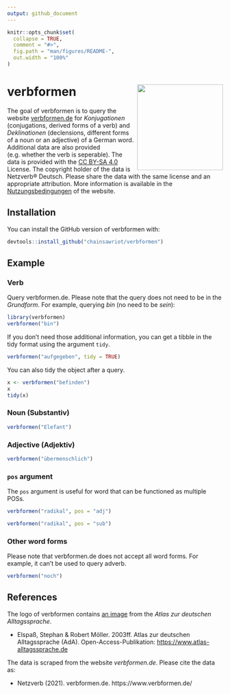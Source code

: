 ```yaml
---
output: github_document
---
```


<!-- README.md is generated from README.Rmd. Please edit that file -->

```r
knitr::opts_chunk$set(
  collapse = TRUE,
  comment = "#>",
  fig.path = "man/figures/README-",
  out.width = "100%"
)
```

# verbformen <img src="man/figures/verbformen_logo.png" align="right" height="200" />

<!-- badges: start -->
<!-- badges: end -->

The goal of verbformen is to query the website [verbformen.de](https://www.verbformen.de/) for *Konjugationen* (conjugations, derived forms of a verb) and *Deklinationen* (declensions, different forms of a noun or an adjective) of a German word. Additional data are also provided (e.g. whether the verb is seperable). The data is provided with the [CC BY-SA 4.0](https://creativecommons.org/licenses/by-sa/4.0/) License. The copyright holder of the data is Netzverb® Deutsch. Please share the data with the same license and an appropriate attribution. More information is available in the [Nutzungsbedingungen](https://www.netzverb.de/impressum.htm) of the website.

## Installation

You can install the GitHub version of verbformen with:

``` r
devtools::install_github("chainsawriot/verbformen")
```

## Example

### Verb

Query verbformen.de. Please note that the query does not need to be in the *Grundform*. For example, querying *bin* (no need to be *sein*):

```r
library(verbformen)
verbformen("bin")
```

If you don't need those additional information, you can get a tibble in the tidy format using the argument `tidy`.

```r
verbformen("aufgegeben", tidy = TRUE)
```

You can also tidy the object after a query.

```r
x <- verbformen("befinden")
x
tidy(x)
```

### Noun (Substantiv)

```r
verbformen("Elefant")
```

### Adjective (Adjektiv)

```r
verbformen("übermenschlich")
```

### `pos` argument

The `pos` argument is useful for word that can be functioned as multiple POSs.

```r
verbformen("radikal", pos = "adj")
```

```r
verbformen("radikal", pos = "sub")
```

### Other word forms

Please note that verbformen.de does not accept all word forms. For example, it can't be used to query adverb.

```r
verbformen("noch")
```

## References

The logo of verbformen contains [an image](https://www.atlas-alltagssprache.de/wp-content/uploads/2012/05/f4_24d.jpg) from the *Atlas zur deutschen Alltagssprache*.

* Elspaß, Stephan & Robert Möller. 2003ff. Atlas zur deutschen Alltagssprache (AdA). Open-Access-Publikation: <https://www.atlas-alltagssprache.de>

The data is scraped from the website *verbformen.de*. Please cite the data as:

* Netzverb (2021). verbformen.de. https://www.verbformen.de/

